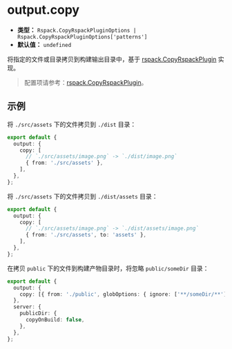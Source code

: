 # output.copy

- **类型：** `Rspack.CopyRspackPluginOptions | Rspack.CopyRspackPluginOptions['patterns']`
- **默认值：** `undefined`

将指定的文件或目录拷贝到构建输出目录中，基于 [rspack.CopyRspackPlugin](https://rspack.rs/zh/plugins/rspack/copy-rspack-plugin) 实现。

> 配置项请参考：[rspack.CopyRspackPlugin](https://rspack.rs/zh/plugins/rspack/copy-rspack-plugin)。

## 示例

将 `./src/assets` 下的文件拷贝到 `./dist` 目录：

```ts title="rsbuild.config.ts"
export default {
  output: {
    copy: [
      // `./src/assets/image.png` -> `./dist/image.png`
      { from: './src/assets' },
    ],
  },
};
```

将 `./src/assets` 下的文件拷贝到 `./dist/assets` 目录：

```ts title="rsbuild.config.ts"
export default {
  output: {
    copy: [
      // `./src/assets/image.png` -> `./dist/assets/image.png`
      { from: './src/assets', to: 'assets' },
    ],
  },
};
```

在拷贝 `public` 下的文件到构建产物目录时，将忽略 `public/someDir` 目录：

```ts title="rsbuild.config.ts"
export default {
  output: {
    copy: [{ from: './public', globOptions: { ignore: ['**/someDir/**'] } }],
  },
  server: {
    publicDir: {
      copyOnBuild: false,
    },
  },
};
```
